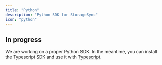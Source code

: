 ```yaml
---
title: "Python"
description: "Python SDK for StorageSync"
icon: "python"
---
```


## In progress

We are working on a proper Python SDK. In the meantime, you can install the Typescript SDK and use it with [Typescript](/sdks/typescript).
